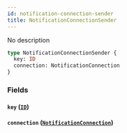 ```yaml
---
id: notification-connection-sender
title: NotificationConnectionSender
---
```


No description

```graphql
type NotificationConnectionSender {
  key: ID
  connection: NotificationConnection
}
```

### Fields

#### `key` ([`ID`](/v1/scalars/id))

#### `connection` ([`NotificationConnection`](/v1/objects/notification-connection))
